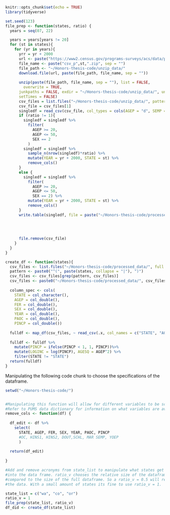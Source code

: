 
```r
knitr::opts_chunk$set(echo = TRUE)
library(tidyverse)

```

```r
set.seed(123)
file_prep <- function(states, ratio) {
  years = seq(07, 22)

  years = years[years != 20]
  for (st in states){
    for (yr in years){
      yrr = yr + 2000
      url <- paste("https://www2.census.gov/programs-surveys/acs/data/pums/",yrr, "/1-Year/csv_p",st,".zip", sep = "")
      file_name <- paste("csv_p",st,".zip", sep = "")
      file_path <- "~/Honors-thesis-code/unzip_data/"
      download.file(url, paste(file_path, file_name, sep = ""))
      
      unzip(paste(file_path, file_name, sep = ""), list = FALSE, 
        overwrite = TRUE,
      junkpaths = FALSE, exdir = "~/Honors-thesis-code/unzip_data/", unzip = "internal",
      setTimes = FALSE)
      csv_files = list.files("~/Honors-thesis-code/unzip_data/", pattern = "\\.csv$", full.names = T)
      csv_file = csv_files[1]
      singledf = read_csv(csv_file, col_types = cols(AGEP = "d", SEMP = "d" ))
      if (ratio != 1){
        singledf = singledf %>%
          filter(
            AGEP >= 20,
            AGEP <= 50,
            SEX == 2
          )
        singledf = singledf %>%
          sample_n(nrow(singledf)*ratio) %>%
          mutate(YEAR = yr + 2000, STATE = st) %>%
          remove_cols()
      }
      else {
        singledf = singledf %>%
          filter(
            AGEP >= 20,
            AGEP <= 50,
            SEX == 2) %>%
          mutate(YEAR = yr + 2000, STATE = st) %>%
          remove_cols()
      }
      write.table(singledf, file = paste("~/Honors-thesis-code/processed_data/",st,yr,".csv", sep = ""), sep = ",", row.names = F)
        
        
      
      
      file.remove(csv_file)
    }
  }
}

create_df <- function(states){
  csv_files <- list.files("~/Honors-thesis-code/processed_data/", full.names = F)
  pattern <- paste0("^(", paste(states, collapse = "|"), ")")
  csv_files <- csv_files[grep(pattern, csv_files)]
  csv_files <- paste0("~/Honors-thesis-code/processed_data/", csv_files)
  
  column_spec <- cols(
    STATE = col_character(),
    AGEP = col_double(),
    FER = col_double(),
    SEX = col_double(),
    YEAR = col_double(),
    PAOC = col_double(),
    PINCP = col_double())
  
  fulldf <- map_df(csv_files, ~ read_csv(.x, col_names = c("STATE", "AGEP", "FER", "SEX", "YEAR", "PAOC", "PINCP"), col_types = column_spec))
  
  fulldf <- fulldf %>%
    mutate(PINCP = ifelse(PINCP < 1, 1, PINCP))%>%
    mutate(LOGINC = log(PINCP), AGESQ = AGEP^2) %>%
    filter(STATE != "STATE")
  return(fulldf)
}
```


Manipulating the following code chunk to choose the specifications of 
the dataframe.
```r
setwd("~/Honors-thesis-code/")


#Manipulating this function will allow for different variables to be scraped
#Refer to PUMS data dictionary for information on what variables are available
remove_cols <- function(df) {
  
  df_edit <- df %>%
    select(
      STATE, AGEP, FER, SEX, YEAR, PAOC, PINCP
      #OC, HINS1, HINS2, DOUT,SCHL, MAR SEMP, YOEP
      )
  
  return(df_edit)
  
}

#Add and remove acronyms from state_list to manipulate what states get saved
#into the data frame. ratio_v chooses the relative size of the dataframe saved
#compared to the size of the full dataframe. So a ratio_v = 0.5 will remove half
#the data. With a small amount of states its fine to use ratio_v = 1.

state_list = c("wa", "co", "or")
ratio_v = 1
file_prep(state_list, ratio_v)
df_did <- create_df(state_list)
```